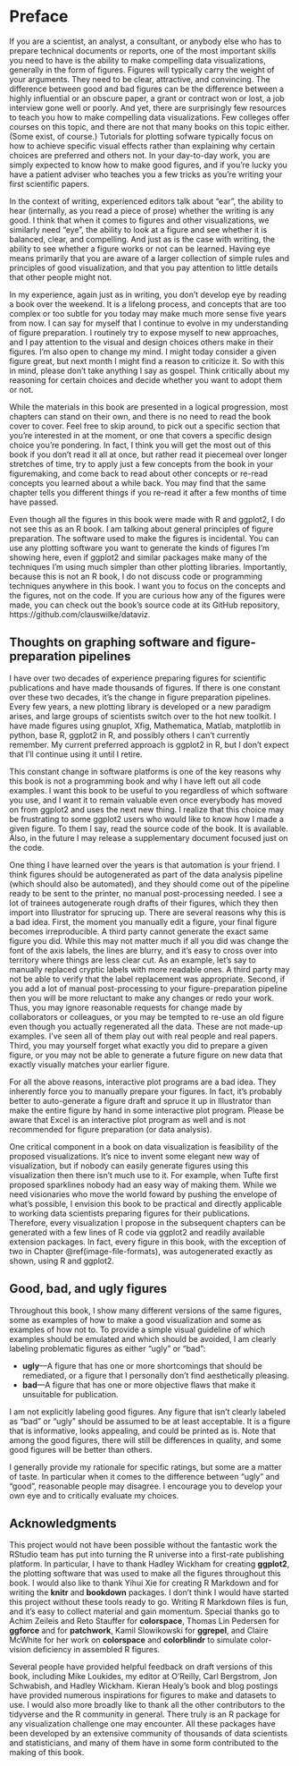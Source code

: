# Preface {-}

If you are a scientist, an analyst, a consultant, or anybody else who has to prepare technical documents or reports, one of the most important skills you need to have is the ability to make compelling data visualizations, generally in the form of figures. Figures will typically carry the weight of your arguments. They need to be clear, attractive, and convincing. The difference between good and bad figures can be the difference between a highly influential or an obscure paper, a grant or contract won or lost, a job interview gone well or poorly. And yet, there are surprisingly few resources to teach you how to make compelling data visualizations. Few colleges offer courses on this topic, and there are not that many books on this topic either. (Some exist, of course.) Tutorials for plotting sofware typically focus on how to achieve specific visual effects rather than explaining why certain choices are preferred and others not. In your day-to-day work, you are simply expected to know how to make good figures, and if you're lucky you have a patient adviser who teaches you a few tricks as you're writing your first scientific papers.

In the context of writing, experienced editors talk about "ear", the ability to hear (internally, as you read a piece of prose) whether the writing is any good. I think that when it comes to figures and other visualizations, we similarly need "eye", the ability to look at a figure and see whether it is balanced, clear, and compelling. And just as is the case with writing, the ability to see whether a figure works or not can be learned. Having eye means primarily that you are aware of a larger collection of simple rules and principles of good visualization, and that you pay attention to little details that other people might not.

In my experience, again just as in writing, you don't develop eye by reading a book over the weekend. It is a lifelong process, and concepts that are too complex or too subtle for you today may make much more sense five years from now. I can say for myself that I continue to evolve in my understanding of figure preparation. I routinely try to expose myself to new approaches, and I pay attention to the visual and design choices others make in their figures. I'm also open to change my mind. I might today consider a given figure great, but next month I might find a reason to criticize it. So with this in mind, please don't take anything I say as gospel. Think critically about my reasoning for certain choices and decide whether you want to adopt them or not.

While the materials in this book are presented in a logical progression, most chapters can stand on their own, and there is no need to read the book cover to cover. Feel free to skip around, to pick out a specific section that you're interested in at the moment, or one that covers a specific design choice you're pondering. In fact, I think you will get the most out of this book if you don't read it all at once, but rather read it piecemeal over longer stretches of time, try to apply just a few concepts from the book in your figuremaking, and come back to read about other concepts or re-read concepts you learned about a while back. You may find that the same chapter tells you different things if you re-read it after a few months of time have passed.

Even though all the figures in this book were made with R and ggplot2, I do not see this as an R book. I am talking about general principles of figure preparation. The software used to make the figures is incidental. You can use any plotting software you want to generate the kinds of figures I'm showing here, even if ggplot2 and similar packages make many of the techniques I'm using much simpler than other plotting libraries. Importantly, because this is not an R book, I do not discuss code or programming techniques anywhere in this book. I want you to focus on the concepts and the figures, not on the code. If you are curious how any of the figures were made, you can check out the book's source code at its GitHub repository, https://github.com/clauswilke/dataviz.


## Thoughts on graphing software and figure-preparation pipelines {-}

I have over two decades of experience preparing figures for scientific publications and have made thousands of figures. If there is one constant over these two decades, it's the change in figure preparation pipelines. Every few years, a new plotting library is developed or a new paradigm arises, and large groups of scientists switch over to the hot new toolkit. I have made figures using gnuplot, Xfig, Mathematica, Matlab, matplotlib in python, base R, ggplot2 in R, and possibly others I can't currently remember. My current preferred approach is ggplot2 in R, but I don't expect that I'll continue using it until I retire.

This constant change in software platforms is one of the key reasons why this book is not a programming book and why I have left out all code examples. I want this book to be useful to you regardless of which software you use, and I want it to remain valuable even once everybody has moved on from ggplot2 and uses the next new thing. I realize that this choice may be frustrating to some ggplot2 users who would like to know how I made a given figure. To them I say, read the source code of the book. It is available. Also, in the future I may release a supplementary document focused just on the code.

One thing I have learned over the years is that automation is your friend. I think figures should be autogenerated as part of the data analysis pipeline (which should also be automated), and they should come out of the pipeline ready to be sent to the printer, no manual post-processing needed. I see a lot of trainees autogenerate rough drafts of their figures, which they then import into Illustrator for sprucing up. There are several reasons why this is a bad idea. First, the moment you manually edit a figure, your final figure becomes irreproducible. A third party cannot generate the exact same figure you did. While this may not matter much if all you did was change the font of the axis labels, the lines are blurry, and it's easy to cross over into territory where things are less clear cut. As an example, let's say to manually replaced cryptic labels with more readable ones. A third party may not be able to verify that the label replacement was appropriate. Second, if you add a lot of manual post-processing to your figure-preparation pipeline then you will be more reluctant to make any changes or redo your work. Thus, you may ignore reasonable requests for change made by collaborators or colleagues, or you may be tempted to re-use an old figure even though you actually regenerated all the data. These are not made-up examples. I've seen all of them play out with real people and real papers. Third, you may yourself forget what exactly you did to prepare a given figure, or you may not be able to generate a future figure on new data that exactly visually matches your earlier figure.

For all the above reasons, interactive plot programs are a bad idea. They inherently force you to manually prepare your figures. In fact, it's probably better to auto-generate a figure draft and spruce it up in Illustrator than make the entire figure by hand in some interactive plot program. Please be aware that Excel is an interactive plot program as well and is not recommended for figure preparation (or data analysis).

One critical component in a book on data visualization is feasibility of the proposed visualizations. It's nice to invent some elegant new way of visualization, but if nobody can easily generate figures using this visualization then there isn't much use to it. For example, when Tufte first proposed sparklines nobody had an easy way of making them. While we need visionaries who move the world foward by pushing the envelope of what's possible, I envision this book to be practical and directly applicable to working data scientists preparing figures for their publications. Therefore, every visualization I propose in the subsequent chapters can be generated with a few lines of R code via ggplot2 and readily available extension packages. In fact, every figure in this book, with the exception of two in Chapter \@ref(image-file-formats), was autogenerated exactly as shown, using R and ggplot2. 



## Good, bad, and ugly figures {-}

Throughout this book, I show many different versions of the same figures, some as examples of how to make a good visualization and some as examples of how not to. To provide a simple visual guideline of which examples should be emulated and which should be avoided, I am clearly labeling problematic figures as either "ugly" or "bad":

- **ugly**---A figure that has one or more shortcomings that should be remediated, or a figure that I personally don't find aesthetically pleasing.
- **bad**---A figure that has one or more objective flaws that make it unsuitable for publication.

I am not explicitly labeling good figures. Any figure that isn't clearly labeled as "bad" or "ugly" should be assumed to be at least acceptable. It is a figure that is informative, looks appealing, and could be printed as is. Note that among the good figures, there will still be differences in quality, and some good figures will be better than others.

I generally provide my rationale for specific ratings, but some are a matter of taste. In particular when it comes to the difference between "ugly" and "good", reasonable people may disagree. I encourage you to develop your own eye and to critically evaluate my choices.


## Acknowledgments {-}

This project would not have been possible without the fantastic work the RStudio team has put into turning the R universe into a first-rate publishing platform. In particular, I have to thank Hadley Wickham for creating **ggplot2**, the plotting software that was used to make all the figures throughout this book. I would also like to thank Yihui Xie for creating R Markdown and for writing the **knitr** and **bookdown** packages. I don't think I would have started this project without these tools ready to go. Writing R Markdown files is fun, and it's easy to collect material and gain momentum. Special thanks go to Achim Zeileis and  Reto Stauffer for **colorspace**, Thomas Lin Pedersen for **ggforce** and for **patchwork**, Kamil Slowikowski for **ggrepel**, and Claire McWhite for her work on **colorspace** and **colorblindr** to simulate color-vision deficiency in assembled R figures. 

Several people have provided helpful feedback on draft versions of this book, including Mike Loukides, my editor at O'Reilly, Carl Bergstrom, Jon Schwabish, and Hadley Wickham. Kieran Healy's book and blog postings have provided numerous inspirations for figures to make and datasets to use. I would also more broadly like to thank all the other contributors to the tidyverse and the R community in general. There truly is an R package for any visualization challenge one may encounter. All these packages have been developed by an extensive community of thousands of data scientists and statisticians, and many of them have in some form contributed to the making of this book.

